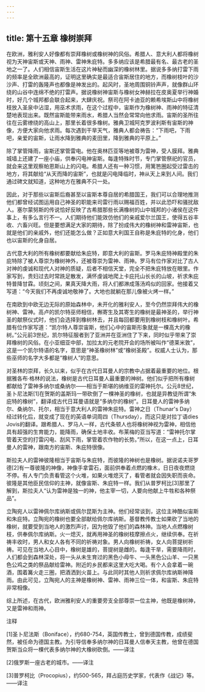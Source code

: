 ```yaml
---
---
---
```

title: 第十五章 橡树崇拜
---




在欧洲，雅利安人好像都有崇拜橡树或橡树神的风俗。希腊人、意大利人都将橡树视为天神宙斯或天神、雨神、雷神朱庇特。多多纳应该是希腊最有名、最古老的圣地之一了。人们相信宙斯生活在这片神秘而幽深的橡树林里。据说多多纳打雷下雨的频率是全欧洲最高的，证明这里确实是最适合宙斯居住的地方，而橡树枝叶的沙沙声、打雷的轰隆声也都像是神发出的。起风时，圣地周围铜铃声声，就像群山环绕的山谷中连绵不绝的打雷声。据说橡树神宙斯与橡树女神赫拉在皮奥夏举行神婚时，好几个城邦都会联合起来，大肆庆祝。祭司在阿卡迪亚的赖希埃斯山中将橡树枝放入圣泉中沾湿，用巫术求雨，在这个过程中，宙斯作为橡树神、雨神的特征清楚地表现出来。既然宙斯能带来雨水，希腊人当然会常常向他求雨。宙斯的圣所往往在云雾缭绕的高山上，那里长着很多橡树。雅典卫城阿克罗波利斯有宙斯的神像，方便大家向他求雨。每次遇到干旱天气，雅典人都会祷告：“下雨吧，下雨吧，亲爱的宙斯，让雨水降到雅典的麦田里，降到雅典的平原上。”

除了掌管降雨，宙斯还掌管雷电。他在奥林匹亚等地被尊为雷神，受人膜拜。雅典城墙上还建了一座小庙，供奉闪电神宙斯。每逢特殊时节，专门掌管祭祀的官员，就会来这里观察帕恩斯山上的闪电。希腊人还有一种习惯，用篱笆圈起受过雷击的地方，将其献给“从天而降的宙斯”，也就是闪电降临时，神从天上来到人间。我们通过碑文就知道，这种地方在雅典不只一处。

因此，对于那些以宙斯后裔甚至以宙斯本尊自居的希腊国王，我们可以合理地推测他们都曾经试图运用自己神圣的职能来司雷行雨以赐福百姓，并以此恐吓和骚扰敌人。塞尔蒙努斯的传说恰好反映了古希腊那些长满橡树的山中城邦的小诸侯在这件事上，有多么言行不一。人们期待他们能效仿他们的亲戚爱尔兰国王，使得五谷丰收、六畜兴旺。但是要想满足大家的期待，除了扮成伟大的橡树神和雷神宙斯，也就是他们的亲戚外，他们还能怎么做？正如意大利国王自称是朱庇特的化身，他们也以宙斯的化身自居。

古代意大利的所有橡树都要献给朱庇特，即意大利的宙斯。罗马朱庇特神殿里的朱庇特除了被人尊崇为橡树神外，还被尊崇为雷神、雨神。罗马有位作家对比了古人对神的虔诚和现代人对神的质疑，后者不相信天堂，完全不把朱庇特放在眼里。作家写到，贵妇过去时常跣足散发，满怀虔诚地爬上卡庇托山长长的山坡，祈求朱庇特普降甘霖。顷刻之间，果真天降大雨，将人们都淋成落汤鸡似的回家。他接着又写道：“今天我们不再虔诚地敬神了。大地也就躺在那儿像被火烤一样。”

在南欧到中欧无边无际的原始森林中，未开化的雅利安人，至今仍然崇拜伟大的橡树神、雷神。高卢的凯尔特巫师相信，槲寄生及其寄生的橡树是最神圣的，举行神圣的献祭仪式时，他们会选择到橡树林去，并且每回都要用到橡树枝和橡树叶。希腊有位作家写道：“凯尔特人尊崇宙斯，他们心中的宙斯形象就是一棵高大的橡树。”公元前3世纪，凯尔特征服者到了亚洲并在亚洲住了下来，同时似乎带来了崇拜橡树的风俗。在小亚细亚中部，加拉太的元老院开会的场所被叫作“德莱米敦”，这是一个凯尔特语的名字，意思是“神圣橡树林”或“橡树圣殿”。权威人士认为，那些巫师的名字大多都是“橡树人”的意思。

对圣林的崇拜，长久以来，似乎在古代日耳曼人的宗教中占据着最重要的地位。根据雅各布·格林的说法，橡树是古代日耳曼人最重要的神树。他们似乎把所有橡树都献给了雷神多纳尔或桑纳尔——相当于斯堪的纳维亚的雷神托尔。公元8世纪，圣卜尼法斯[1]在贺斯的盖斯玛一带砍倒了一棵神圣的橡树，也就是异教徒所谓“朱庇特的橡树”，翻译成古代日耳曼语就是“多纳尔的橡树”。日耳曼人的雷神多纳尔、桑纳尔、托尔，相当于意大利人的雷神朱庇特。雷神之日（Thunar's Day）经过转化后，就变成了现在的英语单词周四（Thursday），而这只是对拉丁语dies Jovis的翻译。跟希腊人、罗马人一样，古代条顿人也将橡树神视为雷神，相信他具有超强的生育能力，能降雨，确保土地丰收。布莱梅的亚当写道：“雷神托尔掌管着天空的打雷闪电、刮风下雨，掌管着农作物的长势。”所以，在这一点上，日耳曼人的雷神，跟南方的宙斯、朱庇特很像。

斯拉夫人的雷神彼隆相当于宙斯与朱庇特，而彼隆的神树也是橡树。据说诺夫哥罗德[2]有一尊彼隆的神像，神像手拿雷石，面前供奉着点燃的橡木，日日夜夜燃烧不停。有人专门负责看管这个火堆，如果火堆熄灭了，看管者就会因失职而丧命。彼隆是其他臣民信仰的主神，就像宙斯、朱庇特一样。我们从普罗柯比[3]那里了解到，斯拉夫人“认为雷神是独一的神，他主宰一切，人要向他献上牛牲和各种祭品”。

立陶宛人以雷神佩尔库纳斯或佩尔昆斯为主神。他们经常谈到，这位主神酷似宙斯和朱庇特。立陶宛的橡树也要全部献给佩尔库纳斯。基督教传教士如果砍了当地的橡树，就要受到当地人的激烈声讨，因为他毁了他们的森林神。当地人点燃橡树枝，供奉佩尔库纳斯。火一熄灭，就再用神圣的橡树枝摩擦点火，继续供奉。在祈祷丰收时，男人和女人各有不同的祈祷对象。男人向橡树祈祷，女人向菩提树祈祷。可见在当地人心目中，橡树是雄的，菩提树是雌的。每逢干旱，需要降雨时，人们都会到森林深处，将一头从未生育过的黑色小母牛、一头黑色公山羊、一只黑色公鸡之类的祭品献给雷神。附近的乡民都来这里大吃大喝。有个人会拿着一碗酒，围着篝火走三圈，把酒洒到火苗上。与此同时其他人则祈求佩尔库纳斯神降雨。由此可见，立陶宛人的主神是橡树神、雷神、雨神三位一体，和宙斯、朱庇特非常相像。

综上所述，在古代，欧洲雅利安人的重要旁支全部尊崇一位主神，他既是橡树神，又是雷神和雨神。

注释

[1]圣卜尼法斯（Boniface），约680-754，英国传教士，曾到德国传教，成绩斐然，被任命为德国主教。为引导信奉多纳尔神的日耳曼人信奉天主教，他曾在德国贺斯当众将一棵代表多纳尔神的大橡树砍倒。——译注

[2]俄罗斯一座古老的城市。——译注

[3]普罗柯比（Procopius），约500-565，拜占庭历史学家，代表作《战记》等。——译注